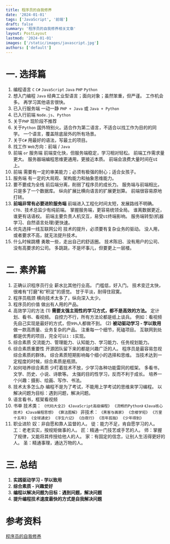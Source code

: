 ```yaml
---
title: 程序员的自我修养
date: '2024-01-01'
tags: ['JavaScript', '前端']
draft: false
summary: '程序员的自我修养相关文章'
layout: PostLayout
lastmod: '2024-01-01'
images: ['/static/images/javascript.jpg']
authors: ['default']
---
```


# 一. 选择篇
1. 编程语言
`C`  `C#`  `JavaScript` `Java`  `PHP`  `Python`
2. 想入门编程
`Java`
经典工业型语言；面向对象；虽然笨重，但严谨。
工作机会多。
再学习其他语言很快。
3. 已入行服务端
一动一静
`PHP + Java` 或 `Java + Python`
4. 已入行前端
`Node.js`、`Python`
5. 关于`PHP`
现阶段不推荐
6. 关于`Python`
国外特别火。适合作为第二语言，不适合以找工作为目的的同学。
一个语言，覆盖除底层外的所有场景。
7. 关于`C#`
用最好的语法，写最土的项目。
8. 找工作
`Web`方向：前端 / `Java`
9. 前端 `or` 服务端
前端变化快，但服务端稳定，学习相对轻松。
前端工作需求量更大。
服务器端编程思维更通用，更接近本质。
前端会浪费大量时间在`UI`上。
10. 前端
需要有一定的审美能力；必须有极强的耐心；适合女孩子。
11. 服务端
有一定的大局观、架构能力和抽象思维能力。
12. 要不要成为全栈
前后端分离，削弱了程序员的成长力。
服务端与前端相比，只是多了一个数据库。
纵向扩展比横向语言的扩展更划算。
前端很容易原地打转。
13. **前端非常有必要进阶服务端**
前端进入工程化时间太短，发展路线不明确。
`CTO`、技术总监少有纯前端。
掌握服务端，更容易统领全局。
谁离数据更近，谁更有话语权。
前端主要负责人机交互，易受`UI`终端影响。
服务端转型(机器学习、自然语言处理)更快速。
14. 优先选择一线互联网公司 
技术的提升，必须要有复杂业务的驱动。
没人用，或者要求不高，就无法提升技术。
15. 什么时候跳槽
勇敢一些，走出自己的舒适圈。
技术陈旧、没有用户的公司、没有高要求的公司。
多跳跳，不是坏事儿，但要更上一层楼。
# 二. 素养篇
1. 正确认识程序员行业
薪水比其他行业高。
门槛低，好入门。
技术变迁太快，很难有“打磨”和“积淀”的感觉。
甘于平淡，耐得住寂寞。
2. 程序员瓶颈
横向技术太多了，纵向深入太少。
3. 程序员的价值
做出有人用的产品。
4. 高效学习的方法
(1) **需要太强主观性的学习方式，都不是高效的方法。**
定计划、看书、看视频。
自控力不行，所有方法论都是纸上谈兵。
例如：看视频先自己实现是最好的方式，但`99%`人都做不到。
(2) **被动驱动学习 - 学以致用**
做一款高质量、业务复杂的产品。
注重每一个细节，死磕项目。
互联网到处都是优秀的项目，完全可以`1：1`实现。
5. 综合素质
交流能力、管理能力、认知能力、学习能力、任务规划能力。
6. 综合素质重要性
开源团队留下来的都是兴趣广泛的人。
程序员是最容易忽视综合素质的群体。
综合素质短期影响每个细小的选择和思维。
当技术达到一定程度的时候，综合素质是瓶颈。
7. 如何培养综合素质
少盯着技术不放，少学习各种功能雷同的框架。
多看书，文学、历史、小说、诗歌等。
太强的目的性学习，反而不利于成长。
培养一个兴趣：摄影、绘画、写作、书法。
8. 技术太多怎么办
编程不是为了考试，不能用上学考试的思维来学习编程。
以解决问题为目标：遇到问题，解决问题。
9. 语言看书，框架看视频
10. 书单
技术类：
`《代码大全2》`
`《JavaScript高级编程》`
`《流畅的Python》`
`《Java核心技术》` `《Java编程思想》`
`《算法图解》`
非技术：
`《黑客与画家》`
`《念楼学短》`
`《万里十五年》`
`《全球通史》`
`《浮生六记》`
`《白夜行》`
`《百年孤独》`
`《少年得到》`
11. 职业进阶
奴：非自愿和靠人监督的人。
徒：能力不足，肯自愿学习的人。
工：老老实实，按规矩做事的人。
匠：精通一门技艺或手艺的人。
师：掌握了规律，又能将其传授给他人的人。
家：有固定的信念，让别人生活得更好的人。
圣：精通事理，通达万物的人。
# 三. 总结
 1. **实践驱动学习 - 学以致用**
2. **综合素质 - 兴趣爱好**
3. **编程以解决问题为目标：遇到问题，解决问题**
4. **提升编程技术速度最快的方式是自我解决问题**
# 参考资料
 [程序员的自我修养](https://coding.imooc.com/learn/list/369.html)
